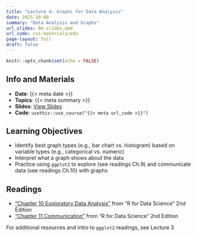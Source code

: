 ```yaml
---
title: "Lecture 4: Graphs for Data Analysis"
date: 2025-10-08
summary: "Data Analysis and Graphs"
url_slides: 04-slides.qmd
url_code: css-materials/eda
page-layout: full
draft: false
---
```


```r
knitr::opts_chunk$set(echo = FALSE)
```

## Info and Materials

* **Date**: {{< meta date >}}
* **Topics**: {{< meta summary >}}
* **Slides**: [View Slides]({{< meta url_slides >}})
* **Code**: `usethis::use_course("{{< meta url_code >}}")`


## Learning Objectives

- Identify best graph types (e.g., bar chart vs. histogram) based on variable types (e.g., categorical vs. numeric)
- Interpret what a graph shows about the data
- Practice using `ggplot2` to explore (see readings Ch.9) and communicate data (see readings Ch.10) with graphs


## Readings

- ["Chapter 10 Exploratory Data Analysis"](https://r4ds.hadley.nz/eda) from "R for Data Science" 2nd Edition
- ["Chapter 11 Communication"](https://r4ds.hadley.nz/communication.html) from "R for Data Science" 2nd Edition

For additional resources and intro to `ggplot2` readings, see Lecture 3

<!--
  * Cheat sheets and documentation for `ggplot2` and `dplyr` (from previous lectures)
  * [ggplot2 Cheat Sheet](https://raw.githubusercontent.com/rstudio/cheatsheets/main/data-visualization.pdf)
  * [ggplot2 Official Documentation](https://ggplot2.tidyverse.org/index.html)
  * [dplyr Cheat Sheet](https://rstudio.github.io/cheatsheets/html/data-transformation.html)
  * [dplyr Official Documentation](https://dplyr.tidyverse.org/)
-->